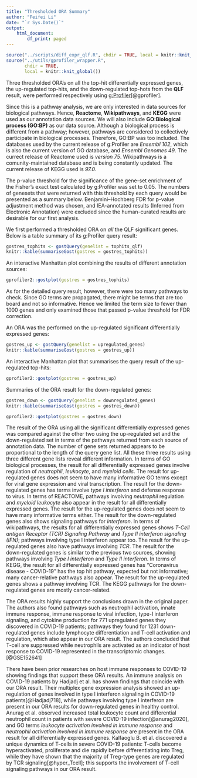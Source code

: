 ```yaml
---
title: "Thresholded ORA Summary"
author: "Feifei Li"
date: "`r Sys.Date()`"
output:
    html_document:
        df_print: paged
---
```


```r
source("../scripts/diff_expr_qlf.R", chdir = TRUE, local = knitr::knit_global())
source("../utils/gprofiler_wrapper.R",
       chdir = TRUE,
       local = knitr::knit_global())
```

Three thresholded ORA's on all the top-hit differentially expressed genes, the up-regulated top-hits, and the down-regulated top-hots from the **QLF** result, were performed respectively using [g:Profiler](https://cran.r-project.org/web/packages/gprofiler2/vignettes/gprofiler2.html)[@gprofiler].


Since this is a pathway analysis, we are only interested in data sources for biological pathways. Hence, **Reactome**, **Wikipathways**, and **KEGG** were used as our annotation data sources. We will also include **GO:Biological process (GO:BP)** as our data source. Although a biological process is different from a pathway; however, pathways are considered to collectively participate in biological processes. Therefore, GO:BP was too included.
The databases used by the current release of g:Profiler are *Ensembl 102*, which is also the current version of GO database, and *Ensembl Genomes 49*.
The currect release of Reactome used is *version 75*. Wikipathways is a comunity-maintained database and is being constantly updated. The current release of KEGG used is *97.0*.

The p-value threshold for the significance of the gene-set enrichment of the Fisher's exact test calculated by g:Profiler was set to $0.05$. The numbers of genesets that were returned with this threshold by each query would be presented as a summary below. Benjamini–Hochberg FDR for p-value adjustment method was chosen, and IEA-annotated results (Inferred from Electronic Annotation) were excluded since the human-curated results are desirable for our first analysis.


We first performed a thresholded ORA on *all* the QLF significant genes. Below is a table summary of its g:Profiler query result:
```r
gostres_tophits <- gostQuery(genelist = tophits_qlf)
knitr::kable(summariseGost(gostres = gostres_tophits))
```


An interactive Manhattan plot combining the results of different annotation sources:
```r
gprofiler2::gostplot(gostres = gostres_tophits)
```

As for the detailed query result, however, there were too many pathways to check. Since GO terms are propagated,
there might be terms that are too board and not so informative.
Hence we limited the term size to fewer than 1000 genes and
only examined those that passed p-value threshold for FDR correction.


An ORA was the performed on the up-regulated significant differentially expressed genes:
```r
gostres_up <- gostQuery(genelist = upregulated_genes)
knitr::kable(summariseGost(gostres = gostres_up))
```


An interactive Manhattan plot that summarises the query result of the up-regulated top-hits:
```r
gprofiler2::gostplot(gostres = gostres_up)
```


Summaries of the ORA result for the down-regulated genes:
```r
gostres_down <- gostQuery(genelist = downregulated_genes)
knitr::kable(summariseGost(gostres = gostres_down))
```

```r
gprofiler2::gostplot(gostres = gostres_down)
```

The result of the ORA using all the significant differentially expressed genes was compared against the other two using the up-regulated set and the down-regulated set in terms of the pathways returned from each source of annotation data.
The number of gene sets returned appears to be proportional to the length of the query gene list. All these three results using three different gene lists reveal different information.
In terms of GO biological processes, the result for all differentially expressed genes involve regulation of *neutrophil*, *leukocyte*, and *myeloid cells*. The result for up-regulated genes does not seem to have many informative GO terms except for viral gene expression and viral transcription. The result for the down-regulated genes has terms involve *type I interferon* and defense response to virus.
In terms of REACTOME, pathways involving *neutrophil* regulation and *myeloid leukocyte* also appear in the result for all differentially expressed genes. The result for the up-regulated genes does not seem to have many informative terms either. The result for the down-regulated genes also shows signaling pathways for *interferon*.
In terms of wikipathways, the results for all differentially expressed genes shows *T-Cell antigen Receptor (TCR) Signaling Pathway* and *Type II interferon signaling (IFN)*; pathways involving type I interferon appear too. The result for the up-regulated genes also have pathways involving *TCR*. The result for the down-regulated genes is similar to the previous two sources, showing pathways involving *Type I interferon* and *Type II interferon*.
In terms of KEGG, the result for all differentially expressed genes has "Coronavirus disease - COVID-19" has the top hit pathway, expected but not informative; many cancer-relative pathways also appear. The result for the up-regulated genes shows a pathway involving TCR. The KEGG pathways for the down-regulated genes are mostly cancer-related.

The ORA results highly support the conclusions drawn in the original paper.
The authors also found pathways such as neutrophil activation, innate immune response,
immune response to viral infection, type-I interferon signaling,
and cytokine production for 771 upregulated genes they discovered in COVID-19 patients;
pathways they found for 1231 down-regulated genes include
lymphocyte differentiation and T-cell activation and regulation,
which also appear in our ORA result. The authors concluded that
T-cell are suppressed while neutrophils are activated as
an indicator of host response to COVID-19 represented in the transcriptomic changes.[@GSE152641]

There have been prior researches on host immune responses to COVID-19 showing findings that support these ORA results.
An immune analysis on COVID-19 patients by Hadjadj et al. has shown findings that coincide with our ORA result.
Their multiplex gene expression analysis showed
an up-regulation of genes involved in type I interferon signaling in COVID-19 patients[@Hadjadj718],
while pathways involving type I interferon are present in our ORA results for down-regulated genes in healthy control.
Anurag et al. observed increased total leukocyte count and differential neutrophil count in patients with severe COVID-19 infection[@anurag2020],
and GO terms *leukocyte activation involved in immune response* and *neutrophil activation involved in immune response* are present in the ORA result for all differentially expressed genes.
Kalfaoglu B. et al. discovered a unique dynamics of T-cells in severe COVID-19 patients: T-cells become hyperactivated, proliferate and die rapidly before differentiating into Treg, while they have shown that the majority of Treg-type genes are regulated by TCR signaling[@hyper_Tcell]; this supports the involvement of T-cell signaling pathways in our ORA result.
